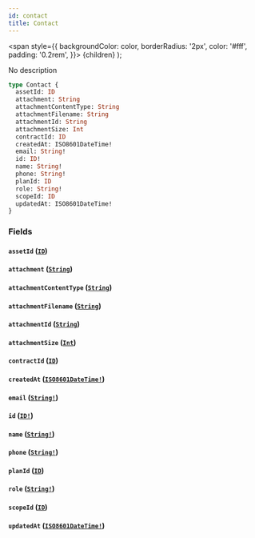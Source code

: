 ```yaml
---
id: contact
title: Contact
---
```


<span
style={{
      backgroundColor: color,
      borderRadius: '2px',
      color: '#fff',
      padding: '0.2rem',
    }}>
{children}
</span>
);

No description

```graphql
type Contact {
  assetId: ID
  attachment: String
  attachmentContentType: String
  attachmentFilename: String
  attachmentId: String
  attachmentSize: Int
  contractId: ID
  createdAt: ISO8601DateTime!
  email: String!
  id: ID!
  name: String!
  phone: String!
  planId: ID
  role: String!
  scopeId: ID
  updatedAt: ISO8601DateTime!
}
```

### Fields

#### `assetId` ([`ID`](/api/scalars/id))

#### `attachment` ([`String`](/api/scalars/string))

#### `attachmentContentType` ([`String`](/api/scalars/string))

#### `attachmentFilename` ([`String`](/api/scalars/string))

#### `attachmentId` ([`String`](/api/scalars/string))

#### `attachmentSize` ([`Int`](/api/scalars/int))

#### `contractId` ([`ID`](/api/scalars/id))

#### `createdAt` ([`ISO8601DateTime!`](/api/scalars/iso-8601-date-time))

#### `email` ([`String!`](/api/scalars/string))

#### `id` ([`ID!`](/api/scalars/id))

#### `name` ([`String!`](/api/scalars/string))

#### `phone` ([`String!`](/api/scalars/string))

#### `planId` ([`ID`](/api/scalars/id))

#### `role` ([`String!`](/api/scalars/string))

#### `scopeId` ([`ID`](/api/scalars/id))

#### `updatedAt` ([`ISO8601DateTime!`](/api/scalars/iso-8601-date-time))
